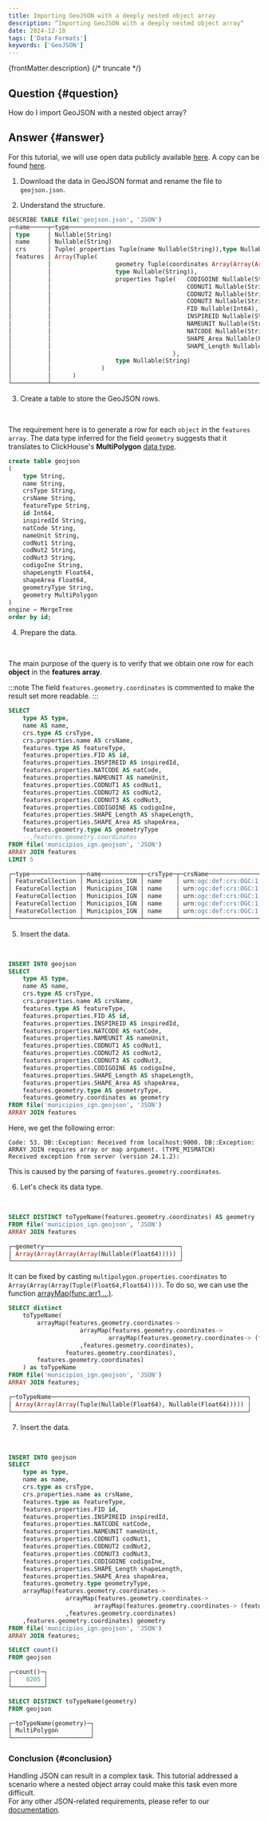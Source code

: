 ```yaml
---
title: Importing GeoJSON with a deeply nested object array
description: “Importing GeoJSON with a deeply nested object array“
date: 2024-12-18
tags: ['Data Formats']
keywords: ['GeoJSON']
---
```


{frontMatter.description}
{/* truncate */}

## Question {#question}

How do I import GeoJSON with a nested object array?

## Answer {#answer}

For this tutorial, we will use open data publicly available [here](https://opendata.esri.es/datasets/ComunidadSIG::municipios-ign/explore?location=39.536006%2C-0.303882%2C6.57). A copy can be found [here](https://datasets-documentation.s3.eu-west-3.amazonaws.com/geoJSON/Municipios.geojson).

1. Download the data in GeoJSON format and rename the file to `geojson.json`.

2. Understand the structure.  

```sql
DESCRIBE TABLE file('geojson.json', 'JSON')
┌─name─────┬─type─────────────────────────────────────────────────────────────────────────────────────────┐
│ type     │ Nullable(String)                                                                             │     
│ name     │ Nullable(String)                                                                             │     
│ crs      │ Tuple( properties Tuple(name Nullable(String)),type Nullable(String))                        │     
│ features │ Array(Tuple(                                                                                 │  
│          │                  geometry Tuple(coordinates Array(Array(Array(Array(Nullable(Float64))))),   │  
│          │                  type Nullable(String)),                                                     │  
│          │                  properties Tuple(   CODIGOINE Nullable(String),                             │  
│          │                                      CODNUT1 Nullable(String),                               │  
│          │                                      CODNUT2 Nullable(String),                               │  
│          │                                      CODNUT3 Nullable(String),                               │  
│          │                                      FID Nullable(Int64),                                    │  
│          │                                      INSPIREID Nullable(String),                             │  
│          │                                      NAMEUNIT Nullable(String),                              │ 
│          │                                      NATCODE Nullable(String),                               │  
│          │                                      SHAPE_Area Nullable(Float64),                           │  
│          │                                      SHAPE_Length Nullable(Float64)                          │  
│          │                                  ),                                                          │  
│          │                  type Nullable(String)                                                       │  
│          │              )                                                                               │  
│          │      )                                                                                       │  
└──────────┴──────────────────────────────────────────────────────────────────────────────────────────────┘ 
```

3. Create a table to store the GeoJSON rows.  

<br/>

The requirement here is to generate a row for each `object` in the `features array`.
The data type inferred for the field `geometry` suggests that it translates to ClickHouse's **MultiPolygon** [data type](https://clickhouse.com/docs/en/sql-reference/data-types/geo#multipolygon).

```sql
create table geojson 
(
    type String,
    name String,
    crsType String,
    crsName String,
    featureType String,
    id Int64,
    inspiredId String,
    natCode String,
    nameUnit String,
    codNut1 String,
    codNut2 String,
    codNut3 String,
    codigoIne String,
    shapeLength Float64,
    shapeArea Float64,
    geometryType String,
    geometry MultiPolygon
)
engine = MergeTree
order by id;
```

4. Prepare the data.

<br/>

The main purpose of the query is to verify that we obtain one row for each **object** in the **features array**.


:::note
The field `features.geometry.coordinates` is commented to make the result set more readable.
:::

```sql
SELECT
    type AS type,
    name AS name,
    crs.type AS crsType,
    crs.properties.name AS crsName,
    features.type AS featureType,
    features.properties.FID AS id,
    features.properties.INSPIREID AS inspiredId,
    features.properties.NATCODE AS natCode,
    features.properties.NAMEUNIT AS nameUnit,
    features.properties.CODNUT1 AS codNut1,
    features.properties.CODNUT2 AS codNut2,
    features.properties.CODNUT3 AS codNut3,
    features.properties.CODIGOINE AS codigoIne,
    features.properties.SHAPE_Length AS shapeLength,
    features.properties.SHAPE_Area AS shapeArea,
    features.geometry.type AS geometryType
    --,features.geometry.coordinates
FROM file('municipios_ign.geojson', 'JSON')
ARRAY JOIN features
LIMIT 5

┌─type──────────────┬─name───────────┬─crsType─┬─crsName───────────────────────┬─featureType─┬─id─┬─inspiredId───────────────┬─natCode─────┬─nameUnit──────────────┬─codNut1─┬─codNut2─┬─codNut3─┬─codigoIne─┬────────shapeLength─┬─────────────shapeArea─┬─geometryType─┐
│ FeatureCollection │ Municipios_IGN │ name    │ urn:ogc:def:crs:OGC:1.3:CRS84 │ Feature     │  1 │ ES.IGN.SIGLIM34081616266 │ 34081616266 │ Villarejo-Periesteban │ ES4     │ ES42    │ ES423   │ 16266     │ 0.2697476997304121 │ 0.0035198414406406673 │ MultiPolygon │
│ FeatureCollection │ Municipios_IGN │ name    │ urn:ogc:def:crs:OGC:1.3:CRS84 │ Feature     │  2 │ ES.IGN.SIGLIM34081616269 │ 34081616269 │ Villares del Saz      │ ES4     │ ES42    │ ES423   │ 16269     │ 0.4476083901269905 │   0.00738179315030249 │ MultiPolygon │
│ FeatureCollection │ Municipios_IGN │ name    │ urn:ogc:def:crs:OGC:1.3:CRS84 │ Feature     │  3 │ ES.IGN.SIGLIM34081616270 │ 34081616270 │ Villarrubio           │ ES4     │ ES42    │ ES423   │ 16270     │ 0.3053942273994179 │ 0.0029777582813496337 │ MultiPolygon │
│ FeatureCollection │ Municipios_IGN │ name    │ urn:ogc:def:crs:OGC:1.3:CRS84 │ Feature     │  4 │ ES.IGN.SIGLIM34081616271 │ 34081616271 │ Villarta              │ ES4     │ ES42    │ ES423   │ 16271     │ 0.2831226979821184 │  0.002680273189024594 │ MultiPolygon │
│ FeatureCollection │ Municipios_IGN │ name    │ urn:ogc:def:crs:OGC:1.3:CRS84 │ Feature     │  5 │ ES.IGN.SIGLIM34081616272 │ 34081616272 │ Villas de la Ventosa  │ ES4     │ ES42    │ ES423   │ 16272     │ 0.5958276749246777 │  0.015354885085133583 │ MultiPolygon │
└───────────────────┴────────────────┴─────────┴───────────────────────────────┴─────────────┴────┴──────────────────────────┴─────────────┴───────────────────────┴─────────┴─────────┴─────────┴───────────┴────────────────────┴───────────────────────┴──────────────┘
```

5. Insert the data.

<br/>

```sql
INSERT INTO geojson
SELECT
    type AS type,
    name AS name,
    crs.type AS crsType,
    crs.properties.name AS crsName,
    features.type AS featureType,
    features.properties.FID AS id,
    features.properties.INSPIREID AS inspiredId,
    features.properties.NATCODE AS natCode,
    features.properties.NAMEUNIT AS nameUnit,
    features.properties.CODNUT1 AS codNut1,
    features.properties.CODNUT2 AS codNut2,
    features.properties.CODNUT3 AS codNut3,
    features.properties.CODIGOINE AS codigoIne,
    features.properties.SHAPE_Length AS shapeLength,
    features.properties.SHAPE_Area AS shapeArea,
    features.geometry.type AS geometryType,
    features.geometry.coordinates as geometry
FROM file('municipios_ign.geojson', 'JSON')
ARRAY JOIN features
```

Here, we get the following error:

```
Code: 53. DB::Exception: Received from localhost:9000. DB::Exception: ARRAY JOIN requires array or map argument. (TYPE_MISMATCH)
Received exception from server (version 24.1.2):
```

This is caused by the parsing of `features.geometry.coordinates`.

6. Let's check its data type.

<br/>

``` sql
SELECT DISTINCT toTypeName(features.geometry.coordinates) AS geometry
FROM file('municipios_ign.geojson', 'JSON')
ARRAY JOIN features

┌─geometry──────────────────────────────────────┐
│ Array(Array(Array(Array(Nullable(Float64))))) │
└───────────────────────────────────────────────┘
```

It can be fixed by casting `multipolygon.properties.coordinates` to `Array(Array(Array(Tuple(Float64,Float64))))`.
To do so, we can use the function [arrayMap(func,arr1,...)](https://clickhouse.com/docs/en/sql-reference/functions/array-functions#arraymapfunc-arr1-).

```sql
SELECT distinct
    toTypeName(
        arrayMap(features.geometry.coordinates->
                    arrayMap(features.geometry.coordinates-> 
                            arrayMap(features.geometry.coordinates-> (features.geometry.coordinates[1],features.geometry.coordinates[2]) 
                    ,features.geometry.coordinates),
                features.geometry.coordinates),
        features.geometry.coordinates)
    ) as toTypeName
FROM file('municipios_ign.geojson', 'JSON')
ARRAY JOIN features;

┌─toTypeName───────────────────────────────────────────────────────┐
│ Array(Array(Array(Tuple(Nullable(Float64), Nullable(Float64))))) │
└──────────────────────────────────────────────────────────────────┘
```

7. Insert the data.

<br/>

```sql
INSERT INTO geojson
SELECT
    type as type,
    name as name,
    crs.type as crsType,
    crs.properties.name as crsName,
    features.type as featureType,
    features.properties.FID id,
    features.properties.INSPIREID inspiredId,
    features.properties.NATCODE natCode,
    features.properties.NAMEUNIT nameUnit,
    features.properties.CODNUT1 codNut1,
    features.properties.CODNUT2 codNut2,
    features.properties.CODNUT3 codNut3,
    features.properties.CODIGOINE codigoIne,
    features.properties.SHAPE_Length shapeLength,
    features.properties.SHAPE_Area shapeArea,
    features.geometry.type geometryType,
    arrayMap(features.geometry.coordinates->
                arrayMap(features.geometry.coordinates-> 
                        arrayMap(features.geometry.coordinates-> (features.geometry.coordinates[1],features.geometry.coordinates[2]),features.geometry.coordinates)
                ,features.geometry.coordinates)
    ,features.geometry.coordinates) geometry
FROM file('municipios_ign.geojson', 'JSON')
ARRAY JOIN features;
```

```sql
SELECT count()
FROM geojson

┌─count()─┐
│    8205 │
└─────────┘

SELECT DISTINCT toTypeName(geometry)
FROM geojson

┌─toTypeName(geometry)─┐
│ MultiPolygon         │
└──────────────────────┘
```

### Conclusion {#conclusion}
Handling JSON can result in a complex task. This tutorial addressed a scenario where a nested object array could make this task even more difficult.  
For any other JSON-related requirements, please refer to our [documentation](https://clickhouse.com/docs/en/integrations/data-formats/json).
